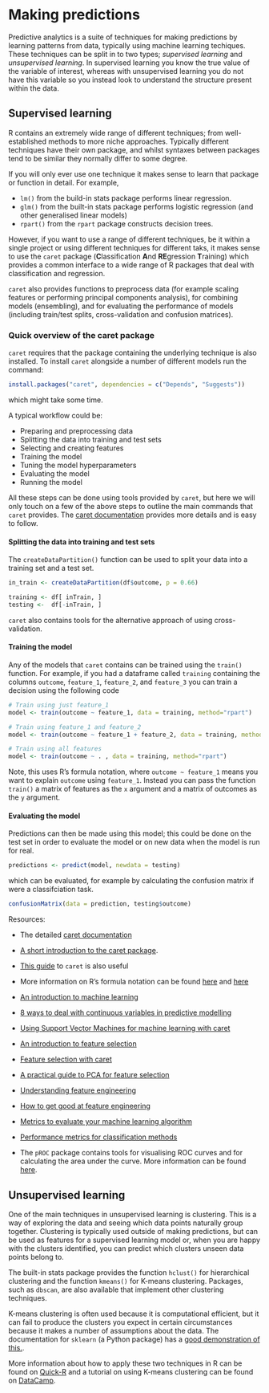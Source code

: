 
# Making predictions

Predictive analytics is a suite of techniques for making predictions by learning patterns from data, typically using machine learning techiques. These techniques can be split in to two types; *supervised learning* and *unsupervised learning*. In supervised learning you know the true value of the variable of interest, whereas with unsupervised learning you do not have this variable so you instead look to understand the structure present within the data.

## Supervised learning

R contains an extremely wide range of different techniques; from well-established methods to more niche approaches. Typically different techniques have their own package, and whilst syntaxes between packages tend to be similar they normally differ to some degree.

If you will only ever use one technique it makes sense to learn that package or function in detail. For example,

- `lm()` from the build-in stats package performs linear regression.
- `glm()` from the built-in stats package performs logistic regression (and other generalised linear models)
- `rpart()` from the `rpart` package constructs decision trees.

However, if you want to use a range of different techniques, be it within a single project or using different techniques for different taks, it makes sense to use the `caret` package (**C**lassification **A**nd **RE**gression **T**raining) which provides a common interface to a wide range of R packages that deal with classification and regression.

`caret` also provides functions to preprocess data (for example scaling features or performing principal components analysis), for combining models (ensembling), and for evaluating the performance of models (including train/test splits, cross-validation and confusion matrices).


### Quick overview of the caret package

`caret` requires that the package containing the underlying technique is also installed. To install `caret` alongside a number of different models run the command:
```{r eval=FALSE}
install.packages("caret", dependencies = c("Depends", "Suggests"))
```
which might take some time.

A typical workflow could be:

- Preparing and preprocessing data
- Splitting the data into training and test sets
- Selecting and creating features
- Training the model
- Tuning the model hyperparameters
- Evaluating the model
- Running the model

All these steps can be done using tools provided by `caret`, but here we will only touch on a few of the above steps to outline the main commands that `caret` provides. The [caret documentation](https://topepo.github.io/caret/index.html) provides more details and is easy to follow.

#### Splitting the data into training and test sets

The `createDataPartition()` function can be used to split your data into a training set and a test set.
```{r eval=FALSE}
in_train <- createDataPartition(df$outcome, p = 0.66)

training <- df[ inTrain, ]
testing <-  df[-inTrain, ]

```
`caret` also contains tools for the alternative approach of using cross-validation.

#### Training the model

Any of the models that `caret` contains can be trained using the `train()` function. For example, if you had a dataframe called `training` containing the columns `outcome`, `feature_1`, `feature_2`, and `feature_3` you can train a decision using the following code
```{r eval=FALSE}
# Train using just feature_1
model <- train(outcome ~ feature_1, data = training, method="rpart")

# Train using feature_1 and feature_2
model <- train(outcome ~ feature_1 + feature_2, data = training, method="rpart")

# Train using all features
model <- train(outcome ~ . , data = training, method="rpart")
```

Note, this uses R's formula notation, where `outcome ~ feature_1` means you want to explain `outcome` using `feature_1`. Instead you can pass the function `train()` a matrix of features as the `x` argument and a matrix of outcomes as the `y` argument.

#### Evaluating the model

Predictions can then be made using this model; this could be done on the test set in order to evaluate the model or on new data when the model is run for real.
```{r eval=FALSE}
predictions <- predict(model, newdata = testing)
```
which can be evaluated, for example by calculating the confusion matrix if were a classifciation task.
```{r eval=FALSE}
confusionMatrix(data = prediction, testing$outcome)
```

Resources:

- The detailed [caret documentation](https://topepo.github.io/caret/index.html)
- [A short introduction to the caret package](https://cran.r-project.org/web/packages/caret/vignettes/caret.html).
- [This guide](http://www.machinelearningplus.com/machine-learning/caret-package/) to `caret` is also useful
- More information on R's formula notation can be found [here](http://faculty.chicagobooth.edu/richard.hahn/teaching/formulanotation.pdf) and [here](
https://www.datacamp.com/community/tutorials/r-formula-tutorial#using)


- [An introduction to machine learning](https://www.digitalocean.com/community/tutorials/an-introduction-to-machine-learning)  
- [8 ways to deal with continuous variables in predictive modelling](https://www.analyticsvidhya.com/blog/2015/11/8-ways-deal-continuous-variables-predictive-modeling/)
- [Using Support Vector Machines for machine learning with caret](http://dataaspirant.com/2017/01/19/support-vector-machine-classifier-implementation-r-caret-package/)  

- [An introduction to feature selection](https://machinelearningmastery.com/an-introduction-to-feature-selection/)  
- [Feature selection with caret](https://machinelearningmastery.com/feature-selection-with-the-caret-r-package/) 
- [A practical guide to PCA for feature selection](https://www.analyticsvidhya.com/blog/2016/03/practical-guide-principal-component-analysis-python/)  
- [Understanding feature engineering](https://towardsdatascience.com/understanding-feature-engineering-part-1-continuous-numeric-data-da4e47099a7b) 
- [How to get good at feature engineering](https://machinelearningmastery.com/discover-feature-engineering-how-to-engineer-features-and-how-to-get-good-at-it/)  
  
- [Metrics to evaluate your machine learning algorithm](https://towardsdatascience.com/metrics-to-evaluate-your-machine-learning-algorithm-f10ba6e38234)  
- [Performance metrics for classification methods](https://medium.com/greyatom/performance-metrics-for-classification-problems-in-machine-learning-part-i-b085d432082b)  
- The `pROC` package contains tools for visualising ROC curves and for calculating the area under the curve. More information can be found [here](https://www.rdocumentation.org/packages/pROC/versions/1.13.0).  


## Unsupervised learning

One of the main techniques in unsupervised learning is clustering. This is a way of exploring the data and seeing which data points naturally group together. Clustering is typically used outside of making predictions, but can be used as features for a supervised learning model or, when you are happy with the clusters identified, you can predict which clusters unseen data points belong to.

The built-in stats package provides the function `hclust()` for hierarchical clustering and the function `kmeans()` for K-means clustering. Packages, such as `dbscan`, are also available that implement other clustering techniques.

K-means clustering is often used because it is computational efficient, but it can fail to produce the clusters you expect in certain circumstances because it makes a number of assumptions about the data. The documentation for `sklearn` (a Python package) has a [good demonstration of this.](http://scikit-learn.org/stable/auto_examples/cluster/plot_kmeans_assumptions.html).

More information about how to apply these two techniques in R can be found on [Quick-R](https://www.statmethods.net/advstats/cluster.html) and a tutorial on using K-means clustering can be found on [DataCamp](https://www.datacamp.com/community/tutorials/k-means-clustering-r).
